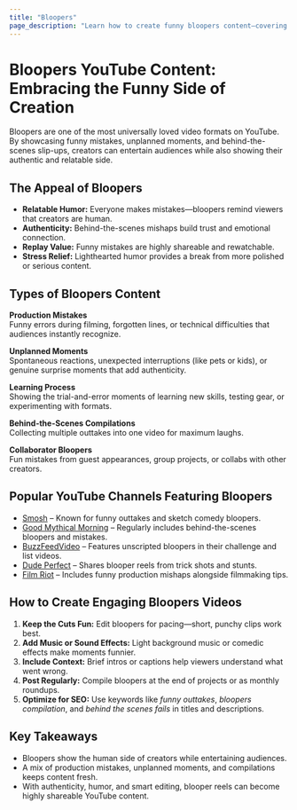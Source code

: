```yaml
---
title: "Bloopers"
page_description: "Learn how to create funny bloopers content—covering production mistakes, unplanned moments, and outtakes that entertain audiences."
---
```


# Bloopers YouTube Content: Embracing the Funny Side of Creation

Bloopers are one of the most universally loved video formats on YouTube. By showcasing funny mistakes, unplanned moments, and behind-the-scenes slip-ups, creators can entertain audiences while also showing their authentic and relatable side.

## The Appeal of Bloopers

 - **Relatable Humor:** Everyone makes mistakes—bloopers remind viewers that creators are human.  
 - **Authenticity:** Behind-the-scenes mishaps build trust and emotional connection.  
 - **Replay Value:** Funny mistakes are highly shareable and rewatchable.  
 - **Stress Relief:** Lighthearted humor provides a break from more polished or serious content.  

## Types of Bloopers Content

**Production Mistakes**  
Funny errors during filming, forgotten lines, or technical difficulties that audiences instantly recognize.  

**Unplanned Moments**  
Spontaneous reactions, unexpected interruptions (like pets or kids), or genuine surprise moments that add authenticity.  

**Learning Process**  
Showing the trial-and-error moments of learning new skills, testing gear, or experimenting with formats.  

**Behind-the-Scenes Compilations**  
Collecting multiple outtakes into one video for maximum laughs.  

**Collaborator Bloopers**  
Fun mistakes from guest appearances, group projects, or collabs with other creators.  

## Popular YouTube Channels Featuring Bloopers

- [Smosh](https://www.youtube.com/@smosh) – Known for funny outtakes and sketch comedy bloopers.  
- [Good Mythical Morning](https://www.youtube.com/@GoodMythicalMorning) – Regularly includes behind-the-scenes bloopers and mistakes.  
- [BuzzFeedVideo](https://www.youtube.com/@BuzzFeedVideo) – Features unscripted bloopers in their challenge and list videos.  
- [Dude Perfect](https://www.youtube.com/@DudePerfect) – Shares blooper reels from trick shots and stunts.  
- [Film Riot](https://www.youtube.com/@FilmRiot) – Includes funny production mishaps alongside filmmaking tips.  

## How to Create Engaging Bloopers Videos

1. **Keep the Cuts Fun:** Edit bloopers for pacing—short, punchy clips work best.  
2. **Add Music or Sound Effects:** Light background music or comedic effects make moments funnier.  
3. **Include Context:** Brief intros or captions help viewers understand what went wrong.  
4. **Post Regularly:** Compile bloopers at the end of projects or as monthly roundups.  
5. **Optimize for SEO:** Use keywords like *funny outtakes*, *bloopers compilation*, and *behind the scenes fails* in titles and descriptions.  

## Key Takeaways

- Bloopers show the human side of creators while entertaining audiences.  
- A mix of production mistakes, unplanned moments, and compilations keeps content fresh.  
- With authenticity, humor, and smart editing, blooper reels can become highly shareable YouTube content.  
